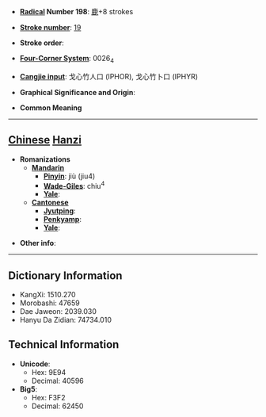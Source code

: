 * '''[[Wiktionary:Chinese radical index| Radical]] Number 198''': [[Wiktionary:Chinese radical index 鹿|鹿]]+8 strokes

* '''[[Wiktionary:Chinese total strokes index|Stroke number]]''': [[Wiktionary:Chinese total strokes index 19|19]]

* '''Stroke order''': 

* '''[[Wiktionary:Chinese four corner index|Four-Corner System]]''': 0026<sub>4</sub>

* '''[[Wiktionary:Chinese Cangjie index|Cangjie input]]''': 戈心竹人口 (IPHOR), 戈心竹卜口 (IPHYR)

* '''Graphical Significance and Origin''': 

* '''Common Meaning'''

----

== [[Chinese]] [[Hanzi]] ==

* '''Romanizations'''
** '''[[Mandarin]]'''
*** '''[[Pinyin]]''': jiù (jiu4)
*** '''[[Wade-Giles]]''': chiu<sup>4</sup>
*** '''[[Yale]]''': 
** '''[[Cantonese]]'''
*** '''[[Jyutping]]''':
*** '''[[Penkyamp]]''': 
*** '''[[Yale]]''': 

* '''Other info''': 

----

== Dictionary Information ==

* KangXi: 1510.270
* Morobashi: 47659
* Dae Jaweon: 2039.030
* Hanyu Da Zidian: 74734.010

== Technical Information ==

* '''Unicode''':
** Hex: 9E94
** Decimal: 40596
* '''Big5''':
** Hex: F3F2
** Decimal: 62450